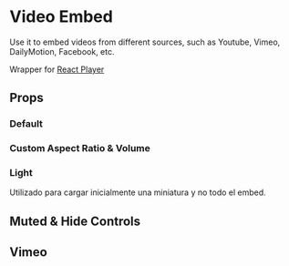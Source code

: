 
<Meta title='components/VideoEmbed' component={VideoEmbed} />

# Video Embed

Use it to embed videos from different sources, such as Youtube, Vimeo, DailyMotion, Facebook, etc.

Wrapper for [React Player](https://github.com/CookPete/react-player)

## Props

<ArgsTable of={VideoEmbed} />

### Default

<Canvas>
  <Story name='Default'>
    <VideoEmbed
      url='https://www.youtube.com/watch?v=xlr_87FmD3w'
      sx={{ width: 600, mx: "auto", p: 10 }}
    />
  </Story>
</Canvas>

### Custom Aspect Ratio & Volume

<Canvas>
  <Story name='Aspect Ratio & Volume'>
    <VideoEmbed
      url='https://www.youtube.com/watch?v=xlr_87FmD3w'
      aspectRatio='1:1'
      volume={0.2}
      sx={{ width: 600, mx: "auto", p: 10 }}
    />
  </Story>
</Canvas>

### Light

Utilizado para cargar inicialmente una miniatura y no todo el embed.

<Canvas>
  <Story name='Light'>
    <VideoEmbed
      url='https://www.youtube.com/watch?v=xlr_87FmD3w'
      lightLoad
      sx={{ width: 600, mx: "auto", p: 10 }}
    />
  </Story>
</Canvas>

## Muted & Hide Controls

<Canvas>
  <Story name='Muted & Hide Controls'>
    <VideoEmbed
      url='https://www.youtube.com/watch?v=xlr_87FmD3w'
      muted
      hideControls
      sx={{ width: 600, mx: "auto", p: 10 }}
    />
  </Story>
</Canvas>

## Vimeo

<Canvas>
  <Story name='Vimeo'>
    <VideoEmbed
      url='https://vimeo.com/62566576'
      sx={{ width: 600, mx: "auto", p: 10 }}
    />
  </Story>
</Canvas>
